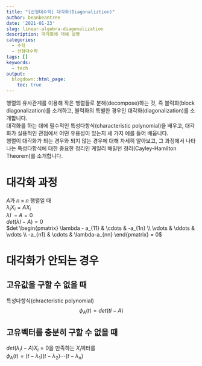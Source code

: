 ```yaml
---
title: "[선형대수학] 대각화(Diagonaliztion)"
author: beanbeantree
date: '2021-01-23'
slug: linear-algebra-diagonalization
description: 대각화에 대해 설명
categories:
  - 수학
  - 선형대수학
tags: []
keywords:
  - tech
output:
  blogdown::html_page:
    toc: true
---
```

행렬의 유사관계를 이용해 작은 행렬들로 분해(decompose)하는 것, 즉 블럭화(block diagonalization)를 소개하고, 블럭화의 특별한 경우인 대각화(diagonalization)를 소개합니다.  
대각화를 하는 데에 필수적인 특성다항식(characteristic polynomial)을 배우고, 대각화가 실용적인 관점에서 어떤 유용성이 있는지 세 가지 예를 들어 배웁니다.  
행렬이 대각화가 되는 경우와 되지 않는 경우에 대해 자세히 알아보고, 그 과정에서 나타나는 특성다항식에 대한  중요한 정리인 케일리 해밀턴 정리(Cayley-Hamilton Theorem)를 소개합니다.

# 대각화 과정
$A$가 $n \times n$ 행렬일 때  
$\lambda_i X_i = AX_i$  
$\lambda I \ - A = 0$  
$det(\lambda I - A) = 0$  
$det \begin{pmatrix} \lambda - a_{11} & \cdots & -a_{1n} \\ \vdots & \ddots & \vdots \\ -a_{n1} & \cdots & \lambda-a_{nn} \end{pmatrix} = 0$

# 대각화가 안되는 경우
## 고유값을 구할 수 없을 때
특성다항식(chracteristic polynomial)  
$$\phi_A(t) = det(tI - A)$$  

## 고유벡터를 충분히 구할 수 없을 때
$det(\lambda_i I - A)X_i = 0$을 만족하는 $X_i$벡터를  
$\phi_A(t) = (t - \lambda_1)(t - \lambda_2)\cdots(t - \lambda_n)$



















